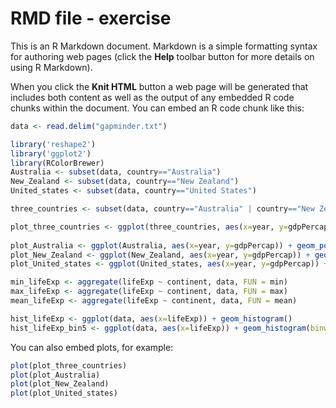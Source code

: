 RMD file - exercise
========================================================

This is an R Markdown document. Markdown is a simple formatting syntax for authoring web pages (click the **Help** toolbar button for more details on using R Markdown).

When you click the **Knit HTML** button a web page will be generated that includes both content as well as the output of any embedded R code chunks within the document. You can embed an R code chunk like this:

```r
data <- read.delim("gapminder.txt")

library('reshape2')
library('ggplot2')
library(RColorBrewer)
Australia <- subset(data, country=="Australia")
New_Zealand <- subset(data, country=="New Zealand")
United_states <- subset(data, country=="United States")

three_countries <- subset(data, country=="Australia" | country=="New Zealand" | country=="United States")

plot_three_countries <- ggplot(three_countries, aes(x=year, y=gdpPercap, colour=country)) + geom_point(size=2) + scale_fill_brewer(palette='Set1')  
  
plot_Australia <- ggplot(Australia, aes(x=year, y=gdpPercap)) + geom_point(size=2, colour = "red")
plot_New_Zealand <- ggplot(New_Zealand, aes(x=year, y=gdpPercap)) + geom_point(size=2, colour = "blue")
plot_United_states <- ggplot(United_states, aes(x=year, y=gdpPercap)) + geom_point(size=2, colour = "dark green")

min_lifeExp <- aggregate(lifeExp ~ continent, data, FUN = min)
max_lifeExp <- aggregate(lifeExp ~ continent, data, FUN = max)
mean_lifeExp <- aggregate(lifeExp ~ continent, data, FUN = mean)

hist_lifeExp <- ggplot(data, aes(x=lifeExp)) + geom_histogram()
hist_lifeExp_bin5 <- ggplot(data, aes(x=lifeExp)) + geom_histogram(binwidth=5)

```

You can also embed plots, for example:

```r
plot(plot_three_countries)
plot(plot_Australia)
plot(plot_New_Zealand)
plot(plot_United_states)
```

